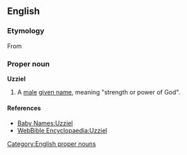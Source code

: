 == English ==
=== Etymology ===
{{etystub}}
From {{Hebr.}} [[]]
=== Proper noun ===
[[Category:English proper nouns]]
'''Uzziel'''
#A [[male]] [[given name]], meaning "strength or power of God".

==== References ====
*[http://www.babynames.com.au/Search/search-categories-biblical-results.asp?Name=Uzziel&Gender=Boys Baby Names:Uzziel]
*[http://www.christiananswers.net/dictionary/uzziel.html WebBible Encyclopaedia:Uzziel]